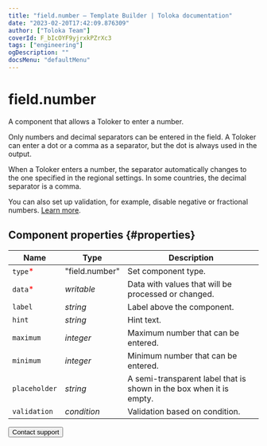 ```yaml
---
title: "field.number — Template Builder | Toloka documentation"
date: "2023-02-20T17:42:09.876309"
author: ["Toloka Team"]
coverId: F_bIcOYF9yjrxkPZrXc3
tags: ["engineering"]
ogDescription: ""
docsMenu: "defaultMenu"
---
```



# field.number

A component that allows a Toloker to enter a number.

Only numbers and decimal separators can be entered in the field. A Toloker can enter a dot or a comma as a separator, but the dot is always used in the output.

When a Toloker enters a number, the separator automatically changes to the one specified in the regional settings. In some countries, the decimal separator is a comma.

You can also set up validation, for example, disable negative or fractional numbers. [Learn more](/docs/template-builder/operations/components-for-numbers).

## Component properties {#properties}

**Name** | **Type** | **Description**
----- | ----- | -----
`type`<span style="color: red">\*</span> | "field.number" | Set component type.
`data`<span style="color: red">\*</span> | _writable_ | Data with values that will be processed or changed.
`label` | _string_ | Label above the component.
`hint` | _string_ | Hint text.
`maximum` | _integer_ | Maximum number that can be entered.
`minimum` | _integer_ | Minimum number that can be entered.
`placeholder` | _string_ | A semi-transparent label that is shown in the box when it is empty.
`validation` | _condition_ | Validation based on condition.

<Button themeColor="light" view="default" size="l" type="link" url="/docs/guide/troubleshooting/support?form-source=template-builder-reference-field-number">Contact support</Button>
